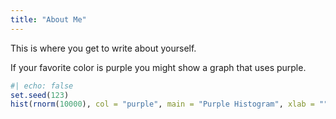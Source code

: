 ```yaml
---
title: "About Me"
---
```


This is where you get to write about yourself.

If your favorite color is purple you might show a graph that uses purple.

```r
#| echo: false
set.seed(123)
hist(rnorm(10000), col = "purple", main = "Purple Histogram", xlab = "")
```

